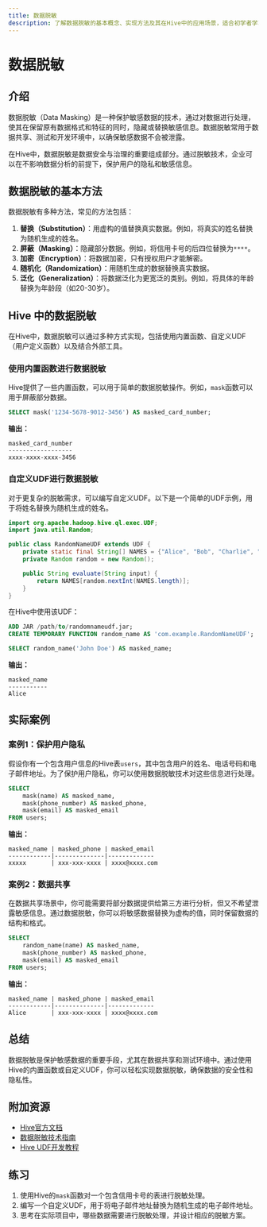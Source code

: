```yaml
---
title: 数据脱敏
description: 了解数据脱敏的基本概念、实现方法及其在Hive中的应用场景，适合初学者学习。
---
```


# 数据脱敏

## 介绍

数据脱敏（Data Masking）是一种保护敏感数据的技术，通过对数据进行处理，使其在保留原有数据格式和特征的同时，隐藏或替换敏感信息。数据脱敏常用于数据共享、测试和开发环境中，以确保敏感数据不会被泄露。

在Hive中，数据脱敏是数据安全与治理的重要组成部分。通过脱敏技术，企业可以在不影响数据分析的前提下，保护用户的隐私和敏感信息。

## 数据脱敏的基本方法

数据脱敏有多种方法，常见的方法包括：

1. **替换（Substitution）**：用虚构的值替换真实数据。例如，将真实的姓名替换为随机生成的姓名。
2. **屏蔽（Masking）**：隐藏部分数据。例如，将信用卡号的后四位替换为`****`。
3. **加密（Encryption）**：将数据加密，只有授权用户才能解密。
4. **随机化（Randomization）**：用随机生成的数据替换真实数据。
5. **泛化（Generalization）**：将数据泛化为更宽泛的类别。例如，将具体的年龄替换为年龄段（如20-30岁）。

## Hive 中的数据脱敏

在Hive中，数据脱敏可以通过多种方式实现，包括使用内置函数、自定义UDF（用户定义函数）以及结合外部工具。

### 使用内置函数进行数据脱敏

Hive提供了一些内置函数，可以用于简单的数据脱敏操作。例如，`mask`函数可以用于屏蔽部分数据。

```sql
SELECT mask('1234-5678-9012-3456') AS masked_card_number;
```

**输出：**
```
masked_card_number
------------------
xxxx-xxxx-xxxx-3456
```

### 自定义UDF进行数据脱敏

对于更复杂的脱敏需求，可以编写自定义UDF。以下是一个简单的UDF示例，用于将姓名替换为随机生成的姓名。

```java
import org.apache.hadoop.hive.ql.exec.UDF;
import java.util.Random;

public class RandomNameUDF extends UDF {
    private static final String[] NAMES = {"Alice", "Bob", "Charlie", "David", "Eve"};
    private Random random = new Random();

    public String evaluate(String input) {
        return NAMES[random.nextInt(NAMES.length)];
    }
}
```

在Hive中使用该UDF：

```sql
ADD JAR /path/to/randomnameudf.jar;
CREATE TEMPORARY FUNCTION random_name AS 'com.example.RandomNameUDF';

SELECT random_name('John Doe') AS masked_name;
```

**输出：**
```
masked_name
-----------
Alice
```

## 实际案例

### 案例1：保护用户隐私

假设你有一个包含用户信息的Hive表`users`，其中包含用户的姓名、电话号码和电子邮件地址。为了保护用户隐私，你可以使用数据脱敏技术对这些信息进行处理。

```sql
SELECT 
    mask(name) AS masked_name,
    mask(phone_number) AS masked_phone,
    mask(email) AS masked_email
FROM users;
```

**输出：**
```
masked_name | masked_phone | masked_email
------------|--------------|-------------
xxxxx       | xxx-xxx-xxxx | xxxx@xxxx.com
```

### 案例2：数据共享

在数据共享场景中，你可能需要将部分数据提供给第三方进行分析，但又不希望泄露敏感信息。通过数据脱敏，你可以将敏感数据替换为虚构的值，同时保留数据的结构和格式。

```sql
SELECT 
    random_name(name) AS masked_name,
    mask(phone_number) AS masked_phone,
    mask(email) AS masked_email
FROM users;
```

**输出：**
```
masked_name | masked_phone | masked_email
------------|--------------|-------------
Alice       | xxx-xxx-xxxx | xxxx@xxxx.com
```

## 总结

数据脱敏是保护敏感数据的重要手段，尤其在数据共享和测试环境中。通过使用Hive的内置函数或自定义UDF，你可以轻松实现数据脱敏，确保数据的安全性和隐私性。

## 附加资源

- [Hive官方文档](https://hive.apache.org/)
- [数据脱敏技术指南](https://www.example.com/data-masking-guide)
- [Hive UDF开发教程](https://www.example.com/hive-udf-tutorial)

## 练习

1. 使用Hive的`mask`函数对一个包含信用卡号的表进行脱敏处理。
2. 编写一个自定义UDF，用于将电子邮件地址替换为随机生成的电子邮件地址。
3. 思考在实际项目中，哪些数据需要进行脱敏处理，并设计相应的脱敏方案。
